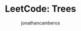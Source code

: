 ---
title: "LeetCode: Trees"
description: "trees"
image: "../../public/blogs/tree.png"
publishedAt: "2025-05-01"
updatedAt: "2025-05-01"
author: "jonathancamberos"
isPublished: true
tags:
- data structures & algorithms
---